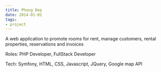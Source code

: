 ```yaml
---
title: Phong Dep
date: 2014-01-01
tags:
- project
---
```


A web application to promote rooms for rent, manage customers, rental properties, reservations and invoices

Roles: PHP Developer, FullStack Developer

Tech:
Symfony, HTML, CSS, Javascript, JQuery, Google map API
